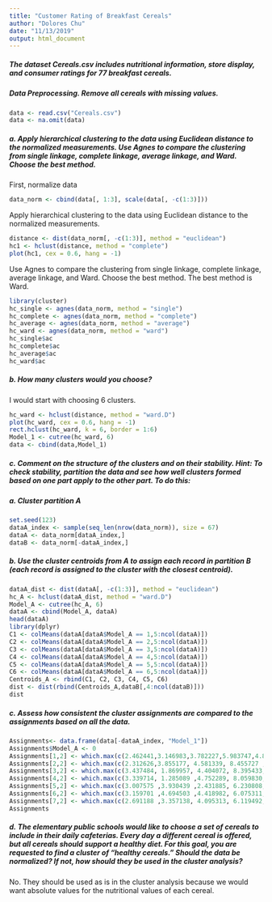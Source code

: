 ```yaml
---
title: "Customer Rating of Breakfast Cereals"
author: "Dolores Chu"
date: "11/13/2019"
output: html_document
---
```


##### The dataset Cereals.csv includes nutritional information, store display, and consumer ratings for 77 breakfast cereals.

##### Data Preprocessing. Remove all cereals with missing values.
```r
data <- read.csv("Cereals.csv")
data <- na.omit(data)
```


##### a. Apply hierarchical clustering to the data using Euclidean distance to the normalized measurements. Use Agnes to compare the clustering from single linkage, complete linkage, average linkage, and Ward. Choose the best method.
First, normalize data
```r
data_norm <- cbind(data[, 1:3], scale(data[, -c(1:3)]))
```
Apply hierarchical clustering to the data using Euclidean distance to the normalized measurements.
```r
distance <- dist(data_norm[, -c(1:3)], method = "euclidean")
hc1 <- hclust(distance, method = "complete")
plot(hc1, cex = 0.6, hang = -1)
```
Use Agnes to compare the clustering from single linkage, complete linkage, average linkage, and Ward. Choose the best method.
The best method is Ward.
```r
library(cluster)
hc_single <- agnes(data_norm, method = "single")
hc_complete <- agnes(data_norm, method = "complete")
hc_average <- agnes(data_norm, method = "average")
hc_ward <- agnes(data_norm, method = "ward")
hc_single$ac
hc_complete$ac
hc_average$ac
hc_ward$ac
```

##### b. How many clusters would you choose?
I would start with choosing 6 clusters. 
```r
hc_ward <- hclust(distance, method = "ward.D")
plot(hc_ward, cex = 0.6, hang = -1)
rect.hclust(hc_ward, k = 6, border = 1:6)     
Model_1 <- cutree(hc_ward, 6)
data <- cbind(data,Model_1)
```


##### c. Comment on the structure of the clusters and on their stability. Hint: To check stability,  partition the data and see how well clusters formed based on one part apply to the other part. To do this:  
#####  a. Cluster partition A  
```r
set.seed(123)
dataA_index <- sample(seq_len(nrow(data_norm)), size = 67)
dataA <- data_norm[dataA_index,]
dataB <- data_norm[-dataA_index,]
```

#####  b. Use the cluster centroids from A to assign each record in partition B (each record is assigned to the cluster with the closest centroid).  
```r
dataA_dist <- dist(dataA[, -c(1:3)], method = "euclidean")
hc_A <- hclust(dataA_dist, method = "ward.D")
Model_A <- cutree(hc_A, 6)
dataA <- cbind(Model_A, dataA)
head(dataA)
library(dplyr)
C1 <- colMeans(dataA[dataA$Model_A == 1,5:ncol(dataA)])
C2 <- colMeans(dataA[dataA$Model_A == 2,5:ncol(dataA)])
C3 <- colMeans(dataA[dataA$Model_A == 3,5:ncol(dataA)])
C4 <- colMeans(dataA[dataA$Model_A == 4,5:ncol(dataA)])
C5 <- colMeans(dataA[dataA$Model_A == 5,5:ncol(dataA)])
C6 <- colMeans(dataA[dataA$Model_A == 6,5:ncol(dataA)])
Centroids_A <- rbind(C1, C2, C3, C4, C5, C6)
dist <- dist(rbind(Centroids_A,dataB[,4:ncol(dataB)]))
dist
```


#####  c. Assess how consistent the cluster assignments are compared to the assignments based on all the data.
```r
Assignments<- data.frame(data[-dataA_index, "Model_1"])
Assignments$Model_A <- 0
Assignments[1,2] <- which.max(c(2.462441,3.146983,3.782227,5.983747,4.881300,3.826735))
Assignments[2,2] <- which.max(c(2.312626,3.855177, 4.581339, 8.455727 ,4.827885 ,5.441721))
Assignments[3,2] <- which.max(c(3.437484, 1.869957, 4.404072, 8.395433, 4.851045, 4.429787))
Assignments[4,2] <- which.max(c(3.339714, 1.285089 ,4.752289, 8.059830, 4.687570, 3.657016))
Assignments[5,2] <- which.max(c(3.007575 ,3.930439 ,2.431885, 6.230808, 5.027546, 4.008456))
Assignments[6,2] <- which.max(c(3.159701 ,4.694503 ,4.418982, 6.075311, 4.930370, 3.901197))
Assignments[7,2] <- which.max(c(2.691188 ,3.357138, 4.095313, 6.119492, 4.677708, 2.705759))
Assignments
```


##### d. The elementary public schools would like to choose a set of cereals to include in their daily cafeterias. Every day a different cereal is offered, but all cereals should support a healthy diet. For this goal, you are requested to find a cluster of “healthy cereals.” Should the data be normalized? If not, how should they be used in the cluster analysis?
No. They should be used as is in the cluster analysis because we would want absolute values for the nutritional values of each cereal. 
